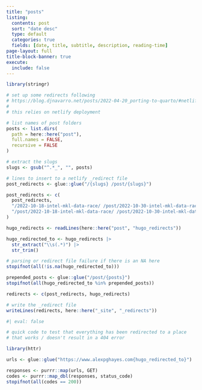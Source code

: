 ```yaml
---
title: "posts"
listing:
  contents: post
  sort: "date desc"
  type: default
  categories: true
  fields: [date, title, subtitle, description, reading-time]
page-layout: full
title-block-banner: true
execute: 
  include: false
---
```


```r
library(stringr)

# set up some redirects following 
# https://blog.djnavarro.net/posts/2022-04-20_porting-to-quarto/#netlify-redirects
#
# this relies on netlify deployment

# list names of post folders
posts <- list.dirs(
  path = here::here("post"),
  full.names = FALSE,
  recursive = FALSE
)

# extract the slugs
slugs <- gsub("^.*_", "", posts)

# lines to insert to a netlify _redirect file
post_redirects <- glue::glue("/{slugs} /post/{slugs}")

post_redirects <- c(
  post_redirects,
  "/2022-10-18-intel-mkl-data-race/ /post/2022-10-30-intel-mkl-data-race/",
  "/post/2022-10-18-intel-mkl-data-race/ /post/2022-10-30-intel-mkl-data-race/"
)

hugo_redirects <- readLines(here::here("post", "hugo_redirects"))

hugo_redirected_to <- hugo_redirects |> 
  str_extract("\\s(.*)") |> 
  str_trim()

# parsing or redirect file failure if there is an NA here
stopifnot(all(!is.na(hugo_redirected_to)))

prepended_posts <- glue::glue("/post/{posts}")
stopifnot(all(hugo_redirected_to %in% prepended_posts))

redirects <- c(post_redirects, hugo_redirects)

# write the _redirect file
writeLines(redirects, here::here("_site", "_redirects"))
```

```r
#| eval: false

# quick code to test that everything has been redirected to a place
# that works / doesn't result in a 404 error

library(httr)

urls <- glue::glue("https://www.alexpghayes.com{hugo_redirected_to}")

responses <- purrr::map(urls, GET)
codes <- purrr::map_dbl(responses, status_code)
stopifnot(all(codes == 200))
```

